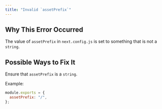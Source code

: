 ```yaml
---
title: "Invalid `assetPrefix`"
---
```


## Why This Error Occurred

The value of `assetPrefix` in `next.config.js` is set to something that is not a `string`.

## Possible Ways to Fix It

Ensure that `assetPrefix` is a `string`.

Example:

```js filename="next.config.js"
module.exports = {
  assetPrefix: "/",
};
```
